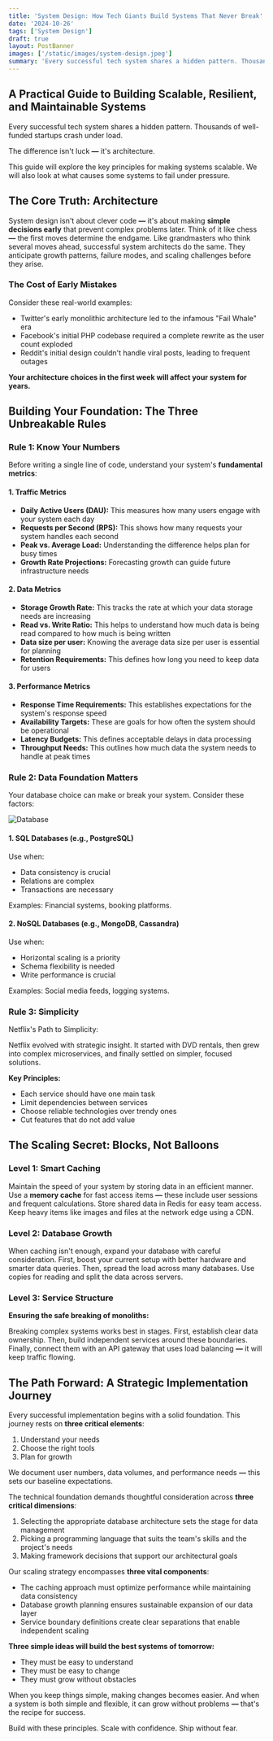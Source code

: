 ```yaml
---
title: 'System Design: How Tech Giants Build Systems That Never Break'
date: '2024-10-26'
tags: ['System Design']
draft: true
layout: PostBanner
images: ['/static/images/system-design.jpeg']
summary: 'Every successful tech system shares a hidden pattern. Thousands of well-funded startups crash under load.'
---
```


## A Practical Guide to Building Scalable, Resilient, and Maintainable Systems

Every successful tech system shares a hidden pattern. Thousands of well-funded startups crash under load.

The difference isn't luck **—** it's architecture.

This guide will explore the key principles for making systems scalable. We will also look at what causes some systems to fail under pressure.

## The Core Truth: Architecture

System design isn't about clever code **—** it's about making **simple decisions early** that prevent complex problems later. Think of it like chess **—** the first moves determine the endgame. Like grandmasters who think several moves ahead, successful system architects do the same. They anticipate growth patterns, failure modes, and scaling challenges before they arise.

### The Cost of Early Mistakes

Consider these real-world examples:

- Twitter's early monolithic architecture led to the infamous "Fail Whale" era
- Facebook's initial PHP codebase required a complete rewrite as the user count exploded
- Reddit's initial design couldn't handle viral posts, leading to frequent outages

**Your architecture choices in the first week will affect your system for years.**

## Building Your Foundation: The Three Unbreakable Rules

### Rule 1: Know Your Numbers

Before writing a single line of code, understand your system's **fundamental metrics**:

#### 1. Traffic Metrics

- **Daily Active Users (DAU):** This measures how many users engage with your system each day
- **Requests per Second (RPS):** This shows how many requests your system handles each second
- **Peak vs. Average Load:** Understanding the difference helps plan for busy times
- **Growth Rate Projections:** Forecasting growth can guide future infrastructure needs

#### 2. Data Metrics

- **Storage Growth Rate:** This tracks the rate at which your data storage needs are increasing
- **Read vs. Write Ratio:** This helps to understand how much data is being read compared to how much is being written
- **Data size per user:** Knowing the average data size per user is essential for planning
- **Retention Requirements:** This defines how long you need to keep data for users

#### 3. Performance Metrics

- **Response Time Requirements:** This establishes expectations for the system's response speed
- **Availability Targets:** These are goals for how often the system should be operational
- **Latency Budgets:** This defines acceptable delays in data processing
- **Throughput Needs:** This outlines how much data the system needs to handle at peak times

### Rule 2: Data Foundation Matters

Your database choice can make or break your system. Consider these factors:

![Database](/static/images/database.jpeg)

#### 1. SQL Databases (e.g., PostgreSQL)

Use when:

- Data consistency is crucial
- Relations are complex
- Transactions are necessary

Examples: Financial systems, booking platforms.

#### 2. NoSQL Databases (e.g., MongoDB, Cassandra)

Use when:

- Horizontal scaling is a priority
- Schema flexibility is needed
- Write performance is crucial

Examples: Social media feeds, logging systems.

### Rule 3: Simplicity

Netflix's Path to Simplicity:

Netflix evolved with strategic insight. It started with DVD rentals, then grew into complex microservices, and finally settled on simpler, focused solutions.

**Key Principles:**

- Each service should have one main task
- Limit dependencies between services
- Choose reliable technologies over trendy ones
- Cut features that do not add value

## The Scaling Secret: Blocks, Not Balloons

### Level 1: Smart Caching

Maintain the speed of your system by storing data in an efficient manner. Use a **memory cache** for fast access items **—** these include user sessions and frequent calculations. Store shared data in Redis for easy team access. Keep heavy items like images and files at the network edge using a CDN.

### Level 2: Database Growth

When caching isn't enough, expand your database with careful consideration. First, boost your current setup with better hardware and smarter data queries. Then, spread the load across many databases. Use copies for reading and split the data across servers.

### Level 3: Service Structure

**Ensuring the safe breaking of monoliths:**

Breaking complex systems works best in stages. First, establish clear data ownership. Then, build independent services around these boundaries. Finally, connect them with an API gateway that uses load balancing **—** it will keep traffic flowing.

## The Path Forward: A Strategic Implementation Journey

Every successful implementation begins with a solid foundation. This journey rests on **three critical elements**:

1. Understand your needs
2. Choose the right tools
3. Plan for growth

We document user numbers, data volumes, and performance needs **—** this sets our baseline expectations.

The technical foundation demands thoughtful consideration across **three critical dimensions**:

1. Selecting the appropriate database architecture sets the stage for data management
2. Picking a programming language that suits the team's skills and the project's needs
3. Making framework decisions that support our architectural goals

Our scaling strategy encompasses **three vital components**:

- The caching approach must optimize performance while maintaining data consistency
- Database growth planning ensures sustainable expansion of our data layer
- Service boundary definitions create clear separations that enable independent scaling

**Three simple ideas will build the best systems of tomorrow:**

- They must be easy to understand
- They must be easy to change
- They must grow without obstacles

When you keep things simple, making changes becomes easier. And when a system is both simple and flexible, it can grow without problems **—** that's the recipe for success.

Build with these principles. Scale with confidence. Ship without fear.
